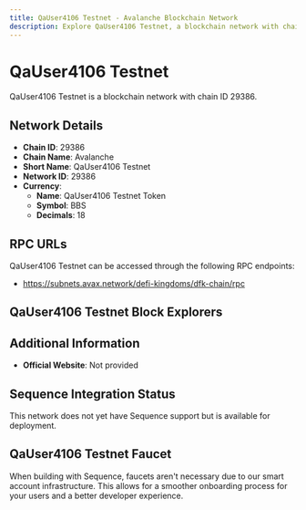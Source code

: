 ```yaml
--- 
title: QaUser4106 Testnet - Avalanche Blockchain Network
description: Explore QaUser4106 Testnet, a blockchain network with chain ID 29386. Learn about its native currency, QaUser4106 Testnet Token, and how to interact with the network.
---
```


# QaUser4106 Testnet

QaUser4106 Testnet is a blockchain network with chain ID 29386.

## Network Details

- **Chain ID**: 29386
- **Chain Name**: Avalanche
- **Short Name**: QaUser4106 Testnet
- **Network ID**: 29386
- **Currency**: 
  - **Name**: QaUser4106 Testnet Token
  - **Symbol**: BBS
  - **Decimals**: 18

## RPC URLs

QaUser4106 Testnet can be accessed through the following RPC endpoints:

- https://subnets.avax.network/defi-kingdoms/dfk-chain/rpc

## QaUser4106 Testnet Block Explorers



## Additional Information

- **Official Website**: Not provided

## Sequence Integration Status

This network does not yet have Sequence support but is available for deployment.

## QaUser4106 Testnet Faucet

When building with Sequence, faucets aren't necessary due to our smart account infrastructure. This allows for a smoother onboarding process for your users and a better developer experience.
